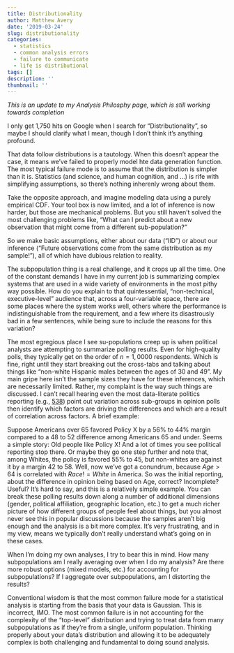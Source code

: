 ```yaml
---
title: Distributionality
author: Matthew Avery
date: '2019-03-24'
slug: distributionality
categories:
  - statistics
  - common analysis errors
  - failure to communicate
  - life is distributional
tags: []
description: ''
thumbnail: ''
---
```

*This is an update to my Analysis Philosphy page, which is still working towards completion*

I only get 1,750 hits on Google when I search for "Distributionality", so maybe I should clarify what I mean, though I don't think it's anything profound.

That data follow distributions is a tautology. When this doesn't appear the case, it means we've failed to properly model hte data generation function. The most typical failure mode is to assume that the distribution is simpler than it is. Statistics (and science, and human cognition, and ...) is rife with simplifying assumptions, so there's nothing inherenly wrong about them. 

Take the opposite approach, and imagine modeling data using a purely empirical CDF. Your tool box is now limited, and a lot of inference is now harder, but those are mechanical problems. But you still haven't solved the most challenging problems like, "What can I predict about a new observation that might come from a different sub-population?" 

So we make basic assumptions, either about our data ("IID") or about our inference ("Future observations come from the same distribution as my sample!"), all of which have dubious relation to reality. 

The subpopulation thing is a real challenge, and it crops up all the time. One of the constant demands I have in my current job is summarizing complex systems that are used in a wide variety of environments in the most pithy way possible. How do you explain to that quintessential, "non-technical, executive-level" audience that, across a four-variable space, there are some places where the system works well, others where the performance is indistinguishable from the requirement, and a few where its disastrously bad in a few sentences, while being sure to include the reasons for this variation? 

The most egregious place I see su-populations creep up is when political analysts are attempting to summarize polling results. Even for high-quality polls, they typically get on the order of $n = 1,0000$ respondents. Which is fine, right until they start breaking out the cross-tabs and talking about things like "non-white Hispanic males between the ages of 30 and 49". My main gripe here isn't the sample sizes they have for these inferences, which are necessarily limited. Rather, my complaint is the way such things are discussed. I can't recall hearing even the most data-literate politics reporting (e.g., <a href = "https://fivethirtyeight.com/">538</a>) point out variation across sub-groups in opinion polls then identify which factors are driving the differences and which are a result of correlation across factors. A brief example:

Suppose Americans over 65 favored Policy X by a 56% to 44% margin compared to a 48 to 52 difference among Americans 65 and under. Seems a simple story:  Old people like Policy X! And a lot of times you see political reporting stop there. Or maybe they go one step further and note that, among Whites, the policy is favored 55% to 45, but non-whites are against it by a margin 42 to 58. Well, now we've got a conundrum, because $Age > 64$ is correlated with $Race != White$ in America. So was the initial reporting, about the difference in opinion being based on Age, correct? Incomplete? Useful? It's hard to say, and this is a relatively simple example. You can break these polling results down along a number of additional dimensions (gender, political affiliation, geographic location, etc.) to get a much richer picture of how different groups of people feel about things, but you almost never see this in popular discussions because the samples aren't big enough and the analysis is a bit more complex. It's very frustrating, and in my view, means we typically don't really understand what's going on in these cases. 

When I'm doing my own analyses, I try to bear this in mind. How many subpopulations am I really averaging over when I do my analysis? Are there more robust options (mixed models, etc.) for accounting for subpopulations? If I aggregate over subpopulations, am I distorting the results? 

Conventional wisdom is that the most common failure mode for a statistical analysis is starting from the basis that your data is Gaussian. This is incorrect, IMO. The most common failure is in not accounting for the complexity of the "top-level" distribution and trying to treat data from many subpopulations as if they're from a single, uniform population. Thinking properly about your data's distribution and allowing it to be adequately complex is both challenging and fundamental to doing sound analysis. 
